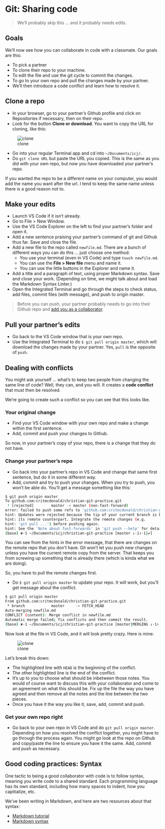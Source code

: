 # Git: Sharing code

> We'll probably skip this ... and it probably needs edits.

## Goals

We'll now see how you can collaborate in code with a classmate. Our goals are this:

- To pick a partner
- To clone their repo to your machine.
- To edit the file and use the git cycle to commit the changes.
- To go to your own repo and pull the changes made by your partner.
- We'll then introduce a code conflict and learn how to resolve it.

## Clone a repo

- In your browser, go to your partner's Github profile and click on Repositories if necessary, then on their repo.
- Look for the button **Clone or download**. You want to copy the URL for cloning, like this:

![clone](../../images/github-clone-repo.png)

- Go into your regular Terminal app and cd into `~/Documents/icj/`.
- Do `git clone URL` but paste the URL you copied. This is the same as you did with your own repo, but now you have downloaded your partner's repo.

If you wanted the repo to be a different name on your computer, you would add the name you want after the url. I tend to keep the same name unless there is a good reason not to.


## Make your edits

- Launch VS Code if it isn't already.
- Go to File > New Window.
- Use the VS Code Explorer on the left to find your partner's folder and open it.
- Add a new sentence praising your partner's command of git and Github thus far. Save and close the file.
- Add a new file to the repo called `newfile.md`. There are a bunch of different ways you can do this ... just choose one method:
  - You use your terminal (even in VS Code) and type `touch newfile.md`.
  - You can use the **File > New file** menu and name it.
  - You can use the little buttons in the Explorer and name it.
- Add a title and a paragraph of text, using proper Markdown syntax. Save and close your work. (Depending on time, we might talk about and load the Markdown Syntax Linter.)
- Open the Integrated Terminal and go through the steps to check status, add files, commit files (with message), and push to origin master.

> Before you can push, your partner probably needs to go into their Github repo and [add you as a collaborator](https://help.github.com/en/github/setting-up-and-managing-your-github-user-account/inviting-collaborators-to-a-personal-repository).

## Pull your partner's edits

- Go back to the VS Code window that is your own repo.
- Use the Integrated Terminal to do `$ git pull origin master`, which will download the changes made by your partner. Yes, `pull` is the opposite of `push`.

## Dealing with conflicts

You might ask yourself ... what's to keep two people from changing the same line of code? Well, they can, and you will. It creates a **code conflict** that must then be resolved.

We're going to create such a conflict so you can see that this looks like.

### Your original change

- Find your VS Code window with your own repo and make a change within the first sentence.
- Add, commit and push your changes to Github.

So now, in your partner's copy of your repo, there is a change that they do not have.

### Change your partner's repo

- Go back into your partner's repo in VS Code and change that same first sentence, but do it in some different way.
- Add, commit and try to push your changes. When you try to push, you won't be able do. You'll get a message something like this:

``` bash
$ git push origin master
To github.com:critmcdonald/christian-git-practice.git
 ! [rejected]        master -> master (non-fast-forward)
error: failed to push some refs to 'github.com:critmcdonald/christian-git-practice.git'
hint: Updates were rejected because the tip of your current branch is behind
hint: its remote counterpart. Integrate the remote changes (e.g.
hint: 'git pull ...') before pushing again.
hint: See the 'Note about fast-forwards' in 'git push --help' for details.
(base) ✘-1 ~/Documents/icj/christian-git-practice [master ↓·1↑·1|✔] 
```

You can see from the hints in the error message, that there are changes on the remote repo that you don't have. Git won't let you push new changes unless you have the current remote copy from the server. That keeps you from screwing up something that is already there (which is kinda what we are doing).

So, you have to pull the remote changes first.

- Do `$ git pull origin master` to update your repo. It will work, but you'll get message about the conflict.

``` bash
$ git pull origin master
From github.com:critmcdonald/christian-git-practice.git
 * branch            master     -> FETCH_HEAD
Auto-merging newfile.md
CONFLICT (content): Merge conflict in newfile.md
Automatic merge failed; fix conflicts and then commit the result.
(base) ✘-1 ~/Documents/icj/christian-git-practice [master|MERGING ↓·1↑·1|✖ 1] 
```

Now look at the file in VS Code, and it will look pretty crazy. Here is mine:

![clone](../../images/conflict-screen.png)

Let's break this down:

- The highlighted line with `HEAD` is the beginning of the conflict.
- The other highlighted line is the end of the conflict.
- It's up to you to choose what should be inbetween those notes. You would of course want to discuss this with your collaborator and come to an agreement on what this should be. Fix up the file the way you have agreed and then remove all the notes and the line between the two pieces.
- Once you have it the way you like it, save, add, commit and push.

### Get your own repo right

- Go back to your own repo in VS Code and do `git pull origin master`. Depending on how you resolved the conflict together, you might have to go through the process again. You might go look at the repo on Github and copy/paste the line to ensure you have it the same. Add, commit and push as necessary.

## Good coding practices: Syntax

One tactic to being a good collaborator with code is to follow syntax, meaning you write code to a shared standard. Each programming language has its own standard, including how many spaces to indent, how you capitialize, etc.

We've been writing in Markdown, and here are two resources about that syntax:

- [Markdown tutorial](https://guides.github.com/features/mastering-markdown/)
- [Markdown syntax](https://help.github.com/articles/basic-writing-and-formatting-syntax/)

